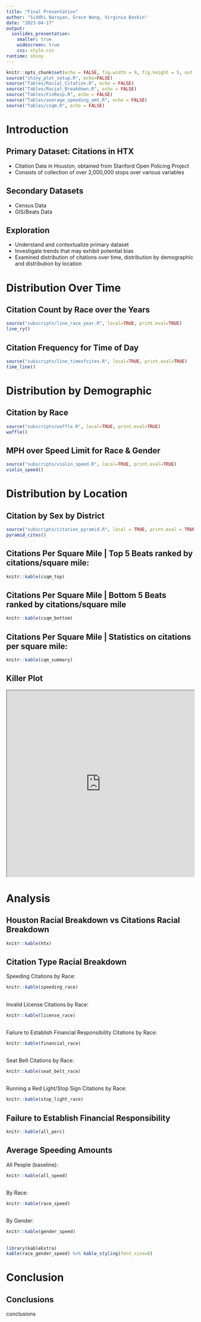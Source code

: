 ```yaml
---
title: "Final Presentation"
author: "Siddhi Narayan, Grace Wang, Virginia Baskin"
date: "2023-04-17"
output: 
  ioslides_presentation:
    smaller: true
    widescreen: true
    css: style.css
runtime: shiny
---
```


```r
knitr::opts_chunk$set(echo = FALSE, fig.width = 9, fig.height = 5, out.width = "100%")
source("shiny_plot_setup.R", echo=FALSE)
source("Tables/Racial_Citation.R", echo = FALSE)
source("Tables/Racial_Breakdown.R", echo = FALSE)
source("Tables/FinResp.R", echo = FALSE)
source("Tables/average_speeding_amt.R", echo = FALSE)
source("Tables/csqm.R", echo = FALSE)
```

# Introduction

## Primary Dataset: Citations in HTX
- Citation Data in Houston, obtained from Stanford Open Policing Project
- Consists of collection of over 2,000,000 stops over various variables


## Secondary Datasets
* Census Data
* GIS/Beats Data


## Exploration
- Understand and contextualize primary dataset
- Investigate trends that may exhibit potential bias
- Examined distribution of citations over time, distribution by demographic and distribution by location


# Distribution Over Time

## Citation Count by Race over the Years {.smaller}
```r
source("subscripts/line_race_year.R", local=TRUE, print.eval=TRUE)
line_ry()
```

## Citation Frequency for Time of Day {.smaller}
```r
source("subscripts/line_timeofcites.R", local=TRUE, print.eval=TRUE)
time_line()
```

# Distribution by Demographic

## Citation by Race {.smaller}
```r
source("subscripts/waffle.R", local=TRUE, print.eval=TRUE)
waffle()
```

## MPH over Speed Limit for Race & Gender {.smaller}
```r
source("subscripts/violin_speed.R", local=TRUE, print.eval=TRUE)
violin_speed()
```

# Distribution by Location

## Citation by Sex by District {.smaller}
```r
source("subscripts/citation_pyramid.R", local = TRUE, print.eval = TRUE)
pyramid_cites()
```

## Citations Per Square Mile | Top 5 Beats ranked by citations/square mile:
```r
knitr::kable(csqm_top)
```

## Citations Per Square Mile | Bottom 5 Beats ranked by citations/square mile
```r
knitr::kable(csqm_bottom)
```

## Citations Per Square Mile | Statistics on citations per square mile:
```r
knitr::kable(cqm_summary)
```

## Killer Plot
<iframe src="http://127.0.0.1:5501" width="100%" height="500px"></iframe>

# Analysis

## Houston Racial Breakdown vs Citations Racial Breakdown {.smaller}
```r
knitr::kable(htx)
```

## Citation Type Racial Breakdown {.smaller}
Speeding Citations by Race:
```r
knitr::kable(speeding_race)
```
##
Invalid License Citations by Race:
```r
knitr::kable(license_race)
```

##
Failure to Establish Financial Responsibility Citations by Race:
```r
knitr::kable(financial_race)
```

##
Seat Belt Citations by Race:
```r

knitr::kable(seat_belt_race)
```

##
Running a Red Light/Stop Sign Citations by Race:
```r
knitr::kable(stop_light_race)
```

## Failure to Establish Financial Responsibility {.smaller}
```r
knitr::kable(all_perc)
```


## Average Speeding Amounts {.smaller}
All People (baseline):
```r
knitr::kable(all_speed)
```
##
By Race:
```r
knitr::kable(race_speed)
```
##
By Gender:
```r
knitr::kable(gender_speed)
```
##
```r
library(kableExtra)
kable(race_gender_speed) %>% kable_styling(font_size=8)
``` 
# Conclusion

## Conclusions
conclusions

